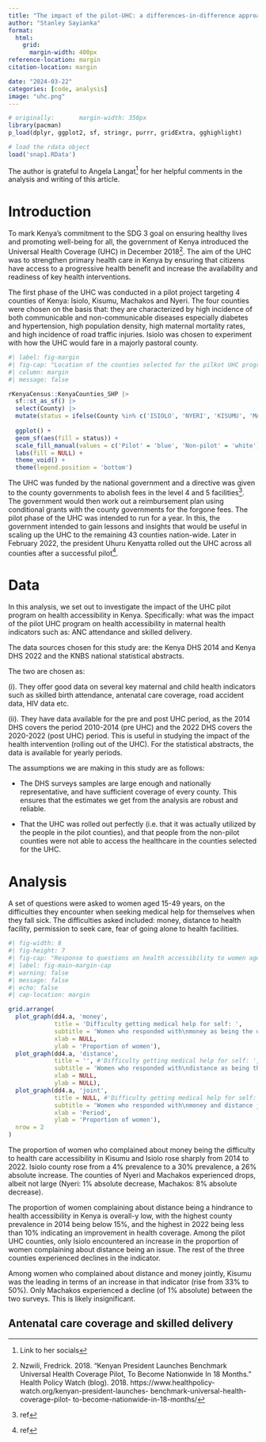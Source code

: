 ```yaml
---
title: "The impact of the pilot-UHC: a differences-in-difference approach"
author: "Stanley Sayianka"
format:
  html:
    grid:
      margin-width: 400px
reference-location: margin
citation-location: margin

date: "2024-03-22"
categories: [code, analysis]
image: "uhc.png"
---
```


```r
# originally:       margin-width: 350px
library(pacman)
p_load(dplyr, ggplot2, sf, stringr, purrr, gridExtra, gghighlight)

# load the rdata object
load('snap1.RData')
```


The author is grateful to Angela Langat^[Link to her socials] for her helpful comments in the analysis and writing of this article.

# Introduction

To mark Kenya's commitment to the SDG 3 goal on ensuring healthy lives and promoting well-being for all, the government of Kenya introduced the Universal Health Coverage (UHC) in December 2018^[Nzwili, Fredrick. 2018. “Kenyan President Launches Benchmark Universal Health Coverage Pilot, To Become Nationwide In 18 Months.” Health Policy Watch (blog). 2018. https://www.healthpolicy- watch.org/kenyan-president-launches- benchmark-universal-health-coverage-pilot- to-become-nationwide-in-18-months/]. The aim of the UHC was to strengthen primary health care in Kenya by ensuring that citizens have access to a progressive health benefit and increase the availability and readiness of key health interventions. 

The first phase of the UHC was conducted in a pilot project targeting 4 counties of Kenya: Isiolo, Kisumu, Machakos and Nyeri. The four counties were chosen on the basis that: they are characterized by high incidence of both communicable and non-communicable diseases especially diabetes and hypertension, high population density, high maternal mortality rates, and high incidence of road traffic injuries. Isiolo was chosen to experiment with how the UHC would fare in a majorly pastoral county.

```r
#| label: fig-margin
#| fig-cap: "Location of the counties selected for the pilkot UHC program"
#| column: margin
#| message: false

rKenyaCensus::KenyaCounties_SHP |>
  sf::st_as_sf() |>
  select(County) |>
  mutate(status = ifelse(County %in% c('ISIOLO', 'NYERI', 'KISUMU', 'MACHAKOS'), 'Pilot', 'Non-pilot')) |>
  
  ggplot() + 
  geom_sf(aes(fill = status)) + 
  scale_fill_manual(values = c('Pilot' = 'blue', 'Non-pilot' = 'white')) +
  labs(fill = NULL) + 
  theme_void() + 
  theme(legend.position = 'bottom')

```

The UHC was funded by the national government and a directive was given to the county governments to abolish fees in the level 4 and 5 facilities^[ref]. The government would then work out a reimbursement plan using conditional grants with the county governments for the forgone fees. The pilot phase of the UHC was intended to run for a year. In this, the government intended to gain lessons and insights that would be useful in scaling up the UHC to the remaining 43 counties nation-wide. Later in February 2022, the president Uhuru Kenyatta rolled out the UHC across all counties after a successful pilot^[ref].

# Data

In this analysis, we set out to investigate the impact of the UHC pilot program on health accessibility in Kenya. Specifically: what was the impact of the pilot UHC program on health accessibility in maternal health indicators such as: ANC attendance and skilled delivery.

The data sources chosen for this study are: the Kenya DHS 2014 and Kenya DHS 2022 and the KNBS national statistical abstracts. 

The two are chosen as: 

(i). They offer good data on several key maternal and child health indicators such as skilled birth attendance, antenatal care coverage, road accident data, HIV data etc.

(ii). They have data available for the pre and post UHC period, as the 2014 DHS covers the period 2010-2014 (pre UHC) and the 2022 DHS covers the 2020-2022 (post UHC) period. This is useful in studying the impact of the health intervention (rolling out of the UHC). For the statistical abstracts, the data is available for yearly periods.

The assumptions we are making in this study are as follows:

- The DHS surveys samples are large enough and nationally representative, and have sufficient coverage of every county. This ensures that the estimates we get from the analysis are robust and reliable. 

- That the UHC was rolled out perfectly (i.e. that it was actually utilized by the people in the pilot counties), and that people from the non-pilot counties were not able to access the healthcare in the counties selected for the UHC.



# Analysis

A set of questions were asked to women aged 15-49 years, on the difficulties they encounter when seeking medical help for themselves when they fall sick. The difficulties asked included: money, distance to health facility, permission to seek care, fear of going alone to health facilities.


```r
#| fig-width: 8
#| fig-height: 7
#| fig-cap: "Response to questions on health accessibility to women aged 15-49 years. The pilot UHC counties are highlighted in labelled ocolors while the rest of the non-poilot counties are represented with the gray lines."
#| label: fig-main-margin-cap
#| warning: false
#| message: false
#| echo: false
#| cap-location: margin

grid.arrange(
  plot_graph(dd4.a, 'money', 
             title = 'Difficulty getting medical help for self: ',
             subtitle = 'Women who responded with\nmoney as being the only factor.',
             xlab = NULL,
             ylab = 'Proportion of women'),
  plot_graph(dd4.a, 'distance', 
             title = '', #'Difficulty getting medical help for self: ',
             subtitle = 'Women who responded with\ndistance as being the only factor.',
             xlab = NULL,
             ylab = NULL),
  plot_graph(dd4.a, 'joint', 
             title = NULL, #'Difficulty getting medical help for self: ',
             subtitle = 'Women who responded with\nmoney and distance jointly.',
             xlab = 'Period',
             ylab = 'Proportion of women'),
  nrow = 2
)
```

The proportion of women who complained about money being the difficulty to health care accessibility in Kisumu and Isiolo rose sharply from 2014 to 2022. Isiolo county rose from a 4% prevalence to a 30% prevalence, a 26% absolute increase. The counties of Nyeri and Machakos experienced drops, albeit not large (Nyeri: 1% absolute decrease, Machakos: 8% absolute decrease).

The proportion of women complaining about distance being a hindrance to health accessibility in Kenya is overall-y low, with the highest county prevalence in 2014 being below 15%, and the highest in 2022 being less than 10% indicating an improvement in health coverage. Among the pilot UHC counties, only Isiolo encountered an increase in the proportion of women complaining about distance being an issue. The rest of the three counties experienced declines in the indicator.

Among women who complained about distance and money jointly, Kisumu was the leading in terms of an increase in that indicator (rise from 33% to 50%). Only Machakos experienced a decline (of 1% absolute) between the two surveys. This is likely insignificant.


## Antenatal care coverage and skilled delivery










